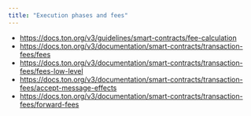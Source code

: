 ```yaml
---
title: "Execution phases and fees"
---
```


- https://docs.ton.org/v3/guidelines/smart-contracts/fee-calculation
- https://docs.ton.org/v3/documentation/smart-contracts/transaction-fees/fees
- https://docs.ton.org/v3/documentation/smart-contracts/transaction-fees/fees-low-level
- https://docs.ton.org/v3/documentation/smart-contracts/transaction-fees/accept-message-effects
- https://docs.ton.org/v3/documentation/smart-contracts/transaction-fees/forward-fees